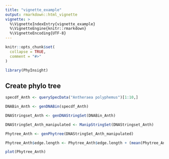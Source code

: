 ```yaml
---
title: "vignette_example"
output: rmarkdown::html_vignette
vignette: >
  %\VignetteIndexEntry{vignette_example}
  %\VignetteEngine{knitr::rmarkdown}
  %\VignetteEncoding{UTF-8}
---
```


```r
knitr::opts_chunk$set(
  collapse = TRUE,
  comment = "#>"
)
```


```r
library(PhyInsight)
```

## Create phylo tree

```r

specdf_Anth <- querySpecData("Antheraea polyphemus")[1:10,]

DNABin_Anth <- genDNABin(specdf_Anth)

DNAStringset_Anth <- genDNAStringSet(DNABin_Anth)

DNAStringSet_Anth_manipulated <- ManipStringSet(DNAStringset_Anth)

Phytree_Anth <- genPhytree(DNAStringSet_Anth_manipulated)

Phytree_Anth$edge.length <- Phytree_Anth$edge.length + (mean(Phytree_Anth$edge.length) * 0.1)

plot(Phytree_Anth)

```
